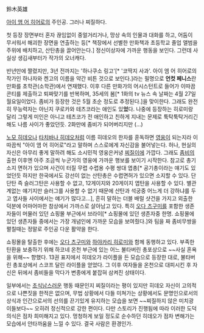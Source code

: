 鈴木英雄

[[아이 앰 어 히어로]]의 주인공. 그러나 찌질하다.

첫 등장 장면부터 혼자 끊임없이 중얼거리거나, 망상 속의 인물과 대화를 하고, 어둠이 무서워서 해괴한 장면을 연출하는 등[* 책장에서 선별한 만화책과 초등학교 졸업 앨범을 주위에 배치하고, 산탄총을 끌어안는다.] 정신이상자에 가까운 행동을 보인다. 그런데 사실상 생김새부터가 작가의 오너캐다. 

반년만에 짤렸지만, 3년 전까지는 '하나쿠소 링고'[* '코딱지 사과'. 아이 엠 어 히어로의 작가인 하나자와 켄고의 이름을 약간 비튼 것으로 보인다.]라는 필명으로  '''언컷 페니스'''란 만화를 초학관(소학관)에서 연재했다. 이후 다른 만화가의 어시스턴트로 들어가 이따끔 콘티를 제출하고 퇴짜맞기를 반복하며, 35세의 봄[* 1화의 tv 뉴스 속 날짜는 4월 27일 월요일이었다. 좀비가 등장한 것은 5월 초순 정도로 추정된다.]을 맞이한다. 그래도 완전히 무능력자는 아닌지 쿠로카와 테츠코라는 애인도 있'''었'''다. 나중에 등장하는 히로미랑 달리 그렇게 미인은 아니고 테츠코가 전 애인하고 친하게 지내는 문제로 툭탁툭탁거리긴 해도 나름 사이가 좋았던듯. 2화만에 좀비가 되어버리지만 (...)

[[노모 히데오]]나 [[타치바나 히데오]]처럼 이름 히데오의 한자를 훈독하면 [[영웅]]이 되는지라 이따끔씩 "아이 앰 어 히어로"라고 말하며 스스로에게 자신감을 불어넣는다. 허나, 현실의 자신은 아무리 좋게 말하려 해도 소시민적 영웅은커녕 [[찌질이]]에 가깝다. 그래도 [[좀비]]의 출현 이후엔 아주 조금씩 누군가의 영웅에 가까운 행보를 보이기 시작한다. 참고로 총기소지 면허가 있으며 사건이 터질 무렵 수렵용 수평 쌍대 엽총[* 공기총이라는 얘기도 있었던듯 하지만 한국에서도 강선이 없는 산탄총은 수렵면허가 있으면 소지할 수 있다. 단 단탄 즉 슬러그탄은 사용할 수 없고, 12게이지와 20게이지 엽탄을 사용할 수 있다. 별관계없는 얘기지만 슬러그를 사용할 수 없기 때문에 산탄과 석궁중 어느게 더 강하냐를 두고 엽사들 사이에서는 얘기가 많다고...], 흔히 말하는 더블 배럴 샷건을 가지고 외출한 덕분에 어마어마한 참상에서 가까스로 살아남고 있다. 특히 [[오다 츠구미]]를 포함한 생존자들이 머물러 있던 쇼핑몰 부근에서 브라이[* 쇼핑몰에 있던 생존자중 한명. 쇼핑몰에 있던 생존자들 중에서는 가장 개념인에 가까운 모습을 보여줬다.]와 팀을 짜 좀비무쌍을 펼칠때는 정말로 주인공 다운 활약을 한다.

쇼핑몰을 탈출한 후에는 [[오다 츠구미]]와 [[하야카리 히로미]]와 함께 동행하고 있다. 부족한 탄환을 보충하기 위해 하코네 온천 부근에 있는 어느 불타버린 총포상으로 ~~사실 혼욕을 위해~~ 향했다. 13권 표지에서 히데오가 라이플을 든 모습으로 등장한 대로, 불타버린 총포상에서 스코프 달린 라이플을 얻었다. 그 이후 여자들을 온천으로 대피시킨 후 자신은 뒤에서 좀비들을 막다가 변종에게 붙잡혀 삼켜진 상태이다.

일부에서는 [[초식남]]스러운 행동 때문인지 찌질이라는 평이 있지만 히데오 자신이 고의적으로 나쁜짓을 한적은 없으며, 무법 상황에서 다들 미쳐가는 상황에서도 문명인으로서의 상식과 인간으로서의 선의를 끈기있게 유지하는 모습을 보면 ~~찌질하지 않은 미치광이들보다~~ 오히려 정신적으로 강한 편이다. 다만 스토리가 진행됨에 따라 이러한 도덕의식은 점차 희미해지고 있다. 멍청하게 보일 정도로 순수하던 히데오가 점차 변해가는 모습에서 안타까움을 느낄 수 있다. 결국 사람은 환경인가.


